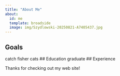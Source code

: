 ```yaml
---
title: "About Me"
about:
  id: me
  template: broadside
  image: img/Szydlowski-20250821-A7405437.jpg
---
```


:::{#me}

## Goals
catch fisher cats 
## Education
graduate
## Experience

:::

Thanks for checking out my web site!

